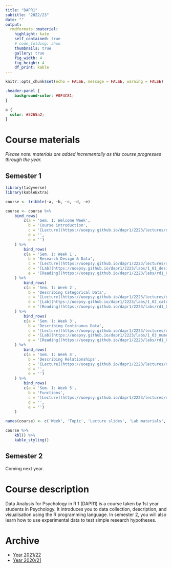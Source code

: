 ```yaml
---
title: "DAPR1"
subtitle: "2022/23"
date: ""
output:
  rmdformats::material:
    highlight: kate
    self_contained: true
    # code_folding: show
    thumbnails: true
    gallery: true
    fig_width: 4
    fig_height: 4
    df_print: kable
---
```



```r
knitr::opts_chunk$set(echo = FALSE, message = FALSE, warning = FALSE)
```


```css
.header-panel {
    background-color: #0F4C81;
}

a {
  color: #5265a2;
}

```


# Course materials {.tabset .tabset-pills}

_Please note: materials are added incrementally as this course progresses through the year._

## Semester 1

```r
library(tidyverse)
library(kableExtra)

course <- tribble(~a, ~b, ~c, ~d, ~e)

course <- course %>%
    bind_rows(
        c(a = 'Sem. 1: Welcome Week',
          b = 'Course introduction',
          c = '[Lecture](https://uoepsy.github.io/dapr1/2223/lectures/dapr1_welcome_week.pdf)',
          d = '',
          e = '')
    ) %>%
        bind_rows(
        c(a = 'Sem. 1: Week 1',
          b = 'Research Design & Data',
          c = '[Lecture](https://uoepsy.github.io/dapr1/2223/lectures/dapR1_lec1_ResearchDesign-Data.html#1)',
          d = '[Lab](https://uoepsy.github.io/dapr1/2223/labs/1_01_design_and_data.html)',
          e = '[Reading](https://uoepsy.github.io/dapr1/2223/labs/rd1_01.html)')
    ) %>%
        bind_rows(
        c(a = 'Sem. 1: Week 2',
          b = 'Describing Categorical Data',
          c = '[Lecture](https://uoepsy.github.io/dapr1/2223/lectures/dapR1_lec2_DescribingCategoricalData.html#1)',
          d = '[Lab](https://uoepsy.github.io/dapr1/2223/labs/1_02_categorical_data.html)',
          e = '[Reading](https://uoepsy.github.io/dapr1/2223/labs/rd1_02.html)')
    ) %>%
        bind_rows(
        c(a = 'Sem. 1: Week 3',
          b = 'Describing Continuous Data',
          c = '[Lecture](https://uoepsy.github.io/dapr1/2223/lectures/dapR1_lec3_DescribingContData.html#1)',
          d = '[Lab](https://uoepsy.github.io/dapr1/2223/labs/1_03_numeric_data.html)',
          e = '[Reading](https://uoepsy.github.io/dapr1/2223/labs/rd1_03.html)')
    ) %>%
        bind_rows(
        c(a = 'Sem. 1: Week 4',
          b = 'Describing Relationships',
          c = '[Lecture](https://uoepsy.github.io/dapr1/2223/lectures/dapR1_lec4_DescribingRelationships.html#1)',
          d = '',
          e = '')
    ) %>%
        bind_rows(
        c(a = 'Sem. 1: Week 5',
          b = 'Functions',
          c = '[Lecture](https://uoepsy.github.io/dapr1/2223/lectures/dapR1_lec5_Functions.html#1)',
          d = '',
          e = '')
    )

names(course) <- c('Week', 'Topic', 'Lecture slides', 'Lab materials', 'Readings')

course %>%
    kbl() %>%
    kable_styling()
```


## Semester 2

Coming next year.


# Course description

Data Analysis for Psychology in R 1 (DAPR1) is a course taken by 1st year students in Psychology. It introduces you to data collection, description, and visualisation using the R programming language. In semester 2, you will also learn how to use experimental data to test simple research hypotheses.


# Archive

- [Year 2021/22](https://uoepsy.github.io/dapr1/2122/index.html)
- [Year 2020/21](https://uoepsy.github.io/dapr1/2021/index.html)


